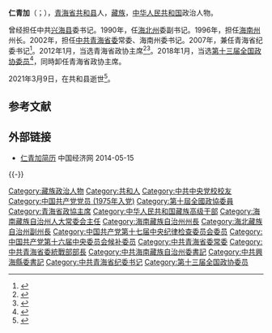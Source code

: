 {{Infobox officeholder
| 图像        = 
| 图像说明    = 
| 职务1       = [[中国人民政治协商会议青海省委员会|中国人民政治协商会议青海省委员会]]主席
| 就任日期1   = 2012年1月
| 卸任日期1   = 2018年1月
| 前任1       = [[白玛|白玛]]
| 继任1       = [[多杰热旦|多杰热旦]]
| 职务2       = [[中国共产党青海省纪律检查委员会|中国共产党青海省纪律检查委员会]]书记
| 就任日期2   = 2007年6月
| 卸任日期2   = 2012年5月
| 前任2       = 白玛
| 继任2       = 多杰热旦
| 职务3       = 中国共产党[[海南藏族自治州|海南藏族自治州]]委员会书记
| 就任日期3   = 1998年12月
| 卸任日期3   = 2002年11月
| 前任3       = 白玛
| 继任3       = 多杰热旦
| 职务4       = 海南藏族自治州州长
| 就任日期4   = 1996年4月
| 卸任日期4   = 1998年12月
| 前任4       = 白玛
| 继任4       = 多杰热旦
| 姓名        = 仁青加
| 原名        = 
| 出生日期    = 1954年7月
| 出生地点    = {{CHN}}[[青海省|青海省]][[共和县|共和县]]
| 逝世日期    = {{death date and age|2021|03|09|1954|07}}
| 逝世地点    = {{CHN}}青海省共和县
| 政党        = {{CPC}}
| 国籍        = {{PRC}}
| 父母        = 
| 配偶        = <!--{{marriage|姓名|}} -->
| 子女        = 
| 亲属        = 
| 信仰        = 
| 母校        = [[中共中央党校|中共中央党校]]
| 网站        = 
| 签名        = 
| 脚注        = 
}}
'''仁青加'''（{{bo|z=རིན་ཆེན་རྒྱ་|w=rin chen rgya}}；{{bd|1954年|7月|2021年|3月9日|catIdx=Ren仁青加}}），[[青海省|青海省]][[共和县|共和县]]人，[[藏族|藏族]]，[[中华人民共和国|中华人民共和国]]政治人物。

曾经担任中共[[兴海县|兴海县]]委书记。1990年，任[[海北藏族自治州|海北州]]委副书记。1996年，担任[[海南藏族自治州|海南州]]州长。2002年，担任[[中国共产党青海省委员会|中共青海省委]]常委、海南州委书记。2007年，兼任青海省纪委书记<ref>{{cite news|url=http://www.people.com.cn/h/2011/0708/c25408-2-1330576965.html|title=仁青加在青海省玉树地震灾区调研|author=|date=2011-07-08|work=|newspaper=人民网|accessdate=2012-03-03|archive-url=https://web.archive.org/web/20160304063954/http://www.people.com.cn/h/2011/0708/c25408-2-1330576965.html|archive-date=2016-03-04|dead-url=yes}}</ref>。2012年1月，当选青海省政协主席<ref>{{cite web|url=http://news.sina.com.cn/c/2012-01-17/185623815716.shtml|title=仁青加当选青海省政协主席|accessdate=2012-03-03|author=|date=2012-01-17|publisher=新浪网|archive-date=2019-07-23|archive-url=https://web.archive.org/web/20190723193844/http://news.sina.com.cn/c/2012-01-17/185623815716.shtml|dead-url=no}}</ref><ref>{{cite web|url=http://cpc.people.com.cn/GB/64093/64387/17279442.html|title=青海省领导为出席全国“两会”的代表委员送行|accessdate=2012-03-03|author=|date=2012-03-02|publisher=|archive-date=2016-03-04|archive-url=https://web.archive.org/web/20160304062018/http://cpc.people.com.cn/GB/64093/64387/17279442.html|dead-url=no}}</ref>。2018年1月，当选[[中国人民政治协商会议第十三届全国委员会委员名单|第十三届全国政协委员]]<ref>{{Cite web|url=http://sports.163.com/18/0126/06/D92BRKK400051C89.html|title=中国人民政治协商会议第十三届全国委员会委员名单|accessdate=2018-01-26|last=|work=网易|archive-url=https://web.archive.org/web/20180127143232/http://sports.163.com/18/0126/06/D92BRKK400051C89.html|archive-date=2018-01-27|dead-url=yes}}</ref>，同時卸任青海省政协主席。

2021年3月9日，在共和县逝世<ref>{{cite web|url=http://www.chinanews.com/gn/2021/03-10/9429094.shtml|title=青海省政协原主席仁青加病逝|date=2021-03-10|accessdate=2021-03-10|publisher=中国新闻网}}</ref>。

==参考文献==
{{reflist}}
==外部链接==
*[http://district.ce.cn/newarea/sddy/201301/28/t20130128_24070336.shtml  仁青加简历] {{Wayback|url=http://district.ce.cn/newarea/sddy/201301/28/t20130128_24070336.shtml |date=20190725223433 }} 中国经济网 2014-05-15

{{-}}
{{start box}}
{{s-gov|prc}}
{{s-before|[[白玛|白玛]]}}
{{s-title|海南藏族自治州州长|1996年4月－1998年12月}}
{{s-after|[[多杰热旦|多杰热旦]]}}
{{s-ppo|cpc}}
{{s-before|rows=2|白玛}}
{{s-title|中国共产党海南藏族自治州委员会书记|1998年12月－2002年11月}}
{{s-after|rows=2|多杰热旦}}
{{s-break}}
{{s-title|[[中国共产党青海省纪律检查委员会|中国共产党青海省纪律检查委员会]]书记|2007年6月－2012年5月}}
{{s-par|prc-lcppcc}}
{{s-before|白玛}}
{{s-title|[[中国人民政治协商会议青海省委员会|中國人民政治協商會議青海省委員會]]主席|2012年1月－2018年1月}}
{{s-after|多傑熱旦}}
{{end box}}

{{中华人民共和国青海省正职领导人}}
{{党政正部级以上干部曾有团系统经历者}}
{{藏族高级干部}}

{{DEFAULTSORT:Ren仁}}
[[Category:藏族政治人物|Category:藏族政治人物]]
[[Category:共和人|Category:共和人]]
[[Category:中共中央党校校友|Category:中共中央党校校友]]
[[Category:中国共产党党员_(1975年入党)|Category:中国共产党党员 (1975年入党)]]
[[Category:第十屆全國政協委員|Category:第十屆全國政協委員]]
[[Category:青海省政協主席|Category:青海省政協主席]]
[[Category:中华人民共和国藏族高级干部|Category:中华人民共和国藏族高级干部]]
[[Category:海南藏族自治州人大常委会主任|Category:海南藏族自治州人大常委会主任]]
[[Category:海南藏族自治州州長|Category:海南藏族自治州州長]]
[[Category:海北藏族自治州副州長|Category:海北藏族自治州副州長]]
[[Category:中国共产党第十七届中央纪律检查委员会委员|Category:中国共产党第十七届中央纪律检查委员会委员]]
[[Category:中国共产党第十六届中央委员会候补委员|Category:中国共产党第十六届中央委员会候补委员]]
[[Category:中共青海省委常委|Category:中共青海省委常委]]
[[Category:中共青海省委統戰部部長|Category:中共青海省委統戰部部長]]
[[Category:中共海南藏族自治州委書記|Category:中共海南藏族自治州委書記]]
[[Category:中共興海縣委書記|Category:中共興海縣委書記]]
[[Category:中共青海省纪委书记|Category:中共青海省纪委书记]]
[[Category:第十三届全国政协委员|Category:第十三届全国政协委员]]